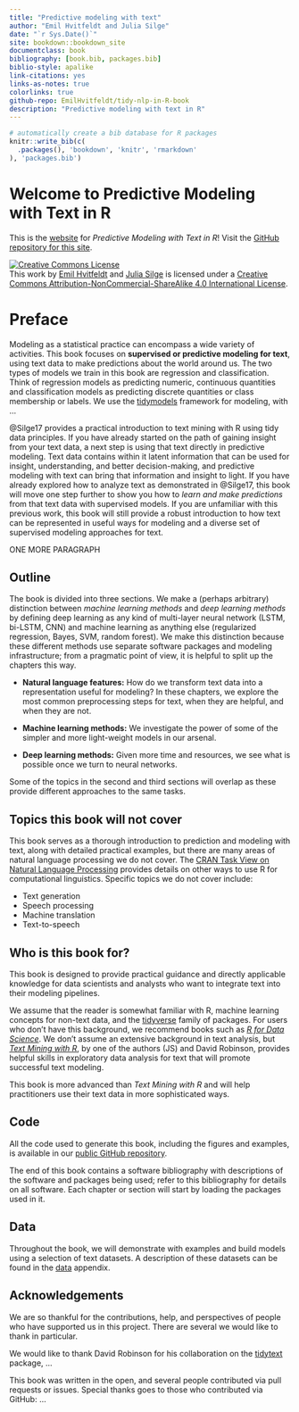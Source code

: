 ```yaml
--- 
title: "Predictive modeling with text"
author: "Emil Hvitfeldt and Julia Silge"
date: "`r Sys.Date()`"
site: bookdown::bookdown_site
documentclass: book
bibliography: [book.bib, packages.bib]
biblio-style: apalike
link-citations: yes
links-as-notes: true
colorlinks: true
github-repo: EmilHvitfeldt/tidy-nlp-in-R-book
description: "Predictive modeling with text in R"
---
```


```r
# automatically create a bib database for R packages
knitr::write_bib(c(
  .packages(), 'bookdown', 'knitr', 'rmarkdown'
), 'packages.bib')
```

# Welcome to Predictive Modeling with Text in R {-}

This is the [website](https://text-and-modeling-in-r.netlify.com/) for *Predictive Modeling with Text in R*! Visit the [GitHub repository for this site](https://github.com/EmilHvitfeldt/tidy-nlp-in-R-book).

<a rel="license" href="http://creativecommons.org/licenses/by-nc-sa/4.0/"><img alt="Creative Commons License" style="border-width:0" src="https://i.creativecommons.org/l/by-nc-sa/4.0/88x31.png" /></a><br />This work by [Emil Hvitfeldt](https://www.hvitfeldt.me/) and [Julia Silge](http://juliasilge.com/) is licensed under a <a rel="license" href="http://creativecommons.org/licenses/by-nc-sa/4.0/">Creative Commons Attribution-NonCommercial-ShareAlike 4.0 International License</a>.

# Preface {-}

Modeling as a statistical practice can encompass a wide variety of activities. This book focuses on **supervised or predictive modeling for text**, using text data to make predictions about the world around us. The two types of models we train in this book are regression and classification. Think of regression models as predicting numeric, continuous quantities and classification models as predicting discrete quantities or class membership or labels. We use the [tidymodels](https://github.com/tidymodels) framework for modeling, with ...

@Silge17 provides a practical introduction to text mining with R using tidy data principles. If you have already started on the path of gaining insight from your text data, a next step is using that text directly in predictive modeling. Text data contains within it latent information that can be used for insight, understanding, and better decision-making, and predictive modeling with text can bring that information and insight to light. If you have already explored how to analyze text as demonstrated in @Silge17, this book will move one step further to show you how to *learn and make predictions* from that text data with supervised models. If you are unfamiliar with this previous work, this book will still provide a robust introduction to how text can be represented in useful ways for modeling and a diverse set of supervised modeling approaches for text.

ONE MORE PARAGRAPH

## Outline {-}

The book is divided into three sections. We make a (perhaps arbitrary) distinction between *machine learning methods* and *deep learning methods* by defining deep learning as any kind of multi-layer neural network (LSTM, bi-LSTM, CNN) and machine learning as anything else (regularized regression, Bayes, SVM, random forest). We make this distinction because these different methods use separate software packages and modeling infrastructure; from a pragmatic point of view, it is helpful to split up the chapters this way. 

- **Natural language features:** How do we transform text data into a representation useful for modeling? In these chapters, we explore the most common preprocessing steps for text, when they are helpful, and when they are not.

- **Machine learning methods:** We investigate the power of some of the simpler and more light-weight models in our arsenal.

- **Deep learning methods:** Given more time and resources, we see what is possible once we turn to neural networks. 

Some of the topics in the second and third sections will overlap as these provide different approaches to the same tasks.

## Topics this book will not cover {-}

This book serves as a thorough introduction to prediction and modeling with text, along with detailed practical examples, but there are many areas of natural language processing we do not cover. The [CRAN Task View on Natural Language Processing](https://cran.r-project.org/web/views/NaturalLanguageProcessing.html) provides details on other ways to use R for computational linguistics. Specific topics we do not cover include:

- Text generation
- Speech processing
- Machine translation
- Text-to-speech

## Who is this book for? {-}

This book is designed to provide practical guidance and directly applicable knowledge for data scientists and analysts who want to integrate text into their modeling pipelines. 

We assume that the reader is somewhat familiar with R, machine learning concepts for non-text data, and the [tidyverse](https://www.tidyverse.org/) family of packages. For users who don't have this background, we recommend books such as [*R for Data Science*](http://r4ds.had.co.nz/). We don't assume an extensive background in text analysis, but [*Text Mining with R*](https://www.tidytextmining.com/), by one of the authors (JS) and David Robinson, provides helpful skills in exploratory data analysis for text that will promote successful text modeling.

This book is more advanced than *Text Mining with R* and will help practitioners use their text data in more sophisticated ways.

## Code {-}

All the code used to generate this book, including the figures and examples, is available in our [public GitHub repository](https://github.com/EmilHvitfeldt/tidy-nlp-in-R-book).  

The end of this book contains a software bibliography with descriptions of the software and packages being used; refer to this bibliography for details on all software. Each chapter or section will start by loading the packages used in it.

## Data {-}

Throughout the book, we will demonstrate with examples and build models using a selection of text datasets. A description of these datasets can be found in the [data](#appendixdata) appendix.

## Acknowledgements {-}

We are so thankful for the contributions, help, and perspectives of people who have supported us in this project. There are several we would like to thank in particular.

We would like to thank David Robinson for his collaboration on the [tidytext](https://github.com/juliasilge/tidytext) package, ...

This book was written in the open, and several people contributed via pull requests or issues. Special thanks goes to those who contributed via GitHub: ...
